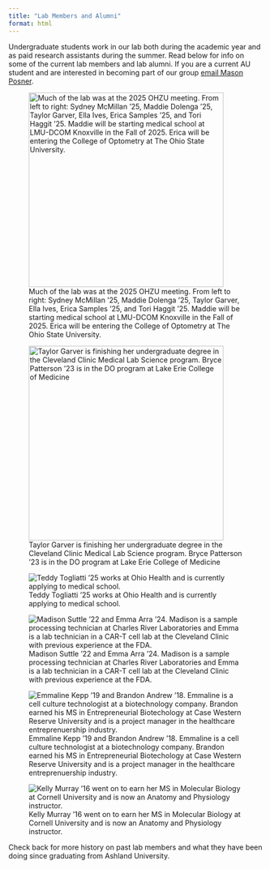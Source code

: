 ```yaml
---
title: "Lab Members and Alumni"
format: html
---
```


Undergraduate students work in our lab both during the academic year and as paid research assistants during the summer. Read below for info on some of the current lab members and lab alumni. If you are a current AU student and are interested in becoming part of our group [email Mason Posner](mailto:mposner@ashland.edu).

::: {layout-ncol="2"}
![Much of the lab was at the 2025 OHZU meeting. From left to right: Sydney McMillan '25, Maddie Dolenga '25, Taylor Garver, Ella Ives, Erica Samples '25, and Tori Haggit '25. Maddie will be starting medical school at LMU-DCOM Knoxville in the Fall of 2025. Erica will be entering the College of Optometry at The Ohio State University.](people/OHZU_2025_Group.jpg){width="4in"}

![Taylor Garver is finishing her undergraduate degree in the Cleveland Clinic Medical Lab Science program. Bryce Patterson '23 is in the DO program at Lake Erie College of Medicine](people/Taylor_Bryce_2023.jpg){width="4in"}
:::

::: {layout-ncol="2"}
![Teddy Togliatti '25 works at Ohio Health and is currently applying to medical school.](people/Teddy_Togliatti.jpg)

![Madison Suttle '22 and Emma Arra '24. Madison is a sample processing technician at Charles River Laboratories and Emma is a lab technician in a CAR-T cell lab at the Cleveland Clinic with previous experience at the FDA.](people/Suttle_Arra.jpg)
:::

::: {layout-ncol="2"}
![Emmaline Kepp '19 and Brandon Andrew '18. Emmaline is a cell culture technologist at a biotechnology company. Brandon earned his MS in Entrepreneurial Biotechology at Case Western Reserve University and is a project manager in the healthcare entreprenuership industry.](people/kepp_andrew.jpg)

![Kelly Murray '16 went on to earn her MS in Molecular Biology at Cornell University and is now an Anatomy and Physiology instructor.](people/murray.jpg)

:::


Check back for more history on past lab members and what they have been doing since graduating from Ashland University.
